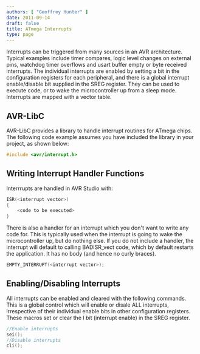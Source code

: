 ```yaml
---
authors: [ "Geoffrey Hunter" ]
date: 2011-09-14
draft: false
title: ATmega Interrupts
type: page
---
```



Interrupts can be triggered from many sources in an AVR architecture. Typical examples include timer compares, logic level changes on external pins, watchdog timer overflows and usart buffer empty or byte received interrupts. The individual interrupts are enabled by setting a bit in the configuration registers for each peripheral, and there is a global interrupt enable/disable bit supplied in the SREG register. They can be used to execute code, or to wake the microcontroller up from a sleep mode. Interrupts are mapped with a vector table.

## AVR-LibC

AVR-LibC provides a library to handle interrupt routines for ATmega chips. The following code example assumes you have included the library in your project, as shown below:

```c    
#include <avr/interrupt.h>
```

## Writing Interrupt Handler Functions

Interrrupts are handled in AVR Studio with:

```c    
ISR(<interrupt vector>)
{
    <code to be executed>
}
```

There is also a handler for an interrupt which you don't want to write any code for. This is typically used when the interrupt is going to wake the microcontroller up, but do nothing else. If you do not include a handler, the interrupt will default to calling BADISR_vect code, which by default restarts the application. It has no body (and hence no curly braces).

```c   
EMPTY_INTERRUPT(<interrupt vector>);
```

## Enabling/Disabling Interrupts

All interrupts can be enabled and cleared with the following commands. This is a global control which will enable or disale ALL interrupts, irrespective of their individual enable bits in other configuration registers. These macros set or clear the I bit (interrupt enable) in the SREG register.

```c   
//Enable interrupts
sei();
//Disable interrupts
cli();
```
